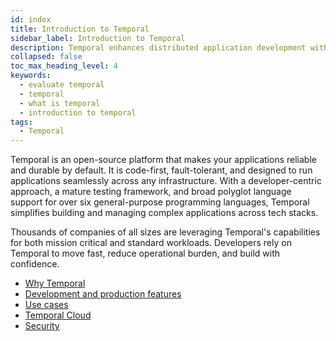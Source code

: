 ```yaml
---
id: index
title: Introduction to Temporal
sidebar_label: Introduction to Temporal
description: Temporal enhances distributed application development with clear code structure, fault-tolerance, and execution guarantees, trusted by thousands for mission-critical workloads.
collapsed: false
toc_max_heading_level: 4
keywords:
  - evaluate temporal
  - temporal
  - what is temporal
  - introduction to temporal
tags:
  - Temporal
---
```

Temporal is an open-source platform that makes your applications reliable and durable by default.
It is code-first, fault-tolerant, and designed to run applications seamlessly across any infrastructure.
With a developer-centric approach, a mature testing framework, and broad polyglot language support for over six general-purpose programming languages, Temporal simplifies building and managing complex applications across tech stacks.

Thousands of companies of all sizes are leveraging Temporal's capabilities for both mission critical and standard workloads.
Developers rely on Temporal to move fast, reduce operational burden, and build with confidence.

- [Why Temporal](/evaluate/why-temporal)
- [Development and production features](/evaluate/development-production-features)
- [Use cases](/evaluate/use-cases-design-patterns)
- [Temporal Cloud](/cloud)
- [Security](/security)
